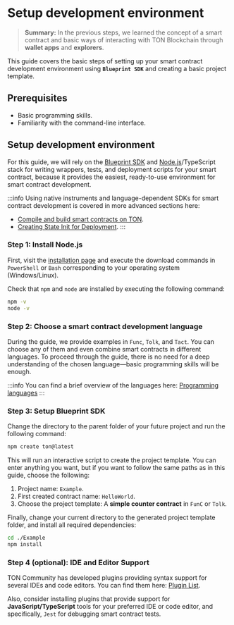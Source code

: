 # Setup development environment

> **Summary:** In the previous steps, we learned the concept of a smart contract and basic ways of interacting with TON Blockchain through **wallet apps** and **explorers**.

This guide covers the basic steps of setting up your smart contract development environment using **`Blueprint SDK`** and creating a basic project template.

## Prerequisites

- Basic programming skills.
- Familiarity with the command-line interface.

## Setup development environment

For this guide, we will rely on the [Blueprint SDK](https://github.com/ton-org/blueprint/) and [Node.js](https://nodejs.org/en)/TypeScript stack for writing wrappers, tests, and deployment scripts for your smart contract, because it provides the easiest, ready-to-use environment for smart contract development.

:::info
Using native instruments and language-dependent SDKs for smart contract development is covered in more advanced sections here:
- [Compile and build smart contracts on TON](/v3/documentation/archive/compile#ton-compiler/).
- [Creating State Init for Deployment](/v3/guidelines/smart-contracts/howto/wallet#creating-the-state-init-for-deployment/).
:::

### Step 1: Install Node.js

First, visit the [installation page](https://nodejs.org/en/download) and execute the download commands in `PowerShell` or `Bash` corresponding to your operating system (Windows/Linux).

Check that `npm` and `node` are installed by executing the following command:

```bash
npm -v
node -v
```

### Step 2: Choose a smart contract development language

During the guide, we provide examples in `Func`, `Tolk`, and `Tact`. You can choose any of them and even combine smart contracts in different languages. To proceed through the guide, there is no need for a deep understanding of the chosen language—basic programming skills will be enough.

:::info
You can find a brief overview of the languages here: [Programming languages](/v3/documentation/smart-contracts/overview#programming-languages/)
:::

### Step 3: Setup Blueprint SDK

Change the directory to the parent folder of your future project and run the following command:

```bash
npm create ton@latest
```

This will run an interactive script to create the project template. You can enter anything you want, but if you want to follow the same paths as in this guide, choose the following:
1. Project name: `Example`.
2. First created contract name: `HelloWorld`.
3. Choose the project template: A **simple counter contract** in `FunC` or `Tolk`.

Finally, change your current directory to the generated project template folder, and install all required dependencies:

```bash
cd ./Example
npm install
```

### Step 4 (optional): IDE and Editor Support

TON Community has developed plugins providing syntax support for several IDEs and code editors. You can find them here: [Plugin List](https://docs.ton.org/v3/documentation/smart-contracts/getting-started/ide-plugins/).

Also, consider installing plugins that provide support for **JavaScript/TypeScript** tools for your preferred IDE or code editor, and specifically, `Jest` for debugging smart contract tests.

